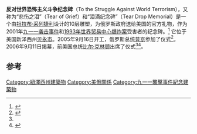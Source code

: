 {{coord|40|39|49.3|N|74|4|8.7|W|type:landmark_region:US-NJ|display=title}}
'''反对世界恐怖主义斗争纪念碑'''（To the Struggle Against World Terrorism），又称为“悲伤之泪”（Tear of Grief）和“泪滴纪念碑”（Tear Drop Memorial）是一个由[[祖拉布·采列捷利|祖拉布·采列捷利]]设计的10层雕塑，为俄罗斯政府送给美国的官方礼物，作为2001年[[九一一袭击事件|九一一袭击事件]]和[[1993年世界贸易中心爆炸案|1993年世界贸易中心爆炸案]]受害者的纪念碑。<ref name=Memorial_Brochure>{{cite web |archiveurl=https://web.archive.org/web/20120222101947/http://www.bayonnelra.com/Memorial_Brochure.pdf |archivedate=2012-02-22 |dead-url=yes |url=http://www.bayonnelra.com/Memorial_Brochure.pdf |title=The Memorial at Harbor View Park |publisher=Bayonne Local Redevelopment Authority |accessdate=2016-12-09 }}</ref> 它位于美国新泽西州[[贝永_(新泽西州)|贝永市]]。2005年9月16日开工，俄罗斯总统[[普京|普京]]参加了仪式<ref>{{cite web| url=http://www.911monument.com/groundbreaking.cfm| title=Groundbreaking Ceremony: September 16, 2005| accessdate=2016-07-06| archive-date=2016-07-03| archive-url=https://web.archive.org/web/20160703220104/http://www.911monument.com/groundbreaking.cfm| dead-url=no}}</ref>。2006年9月11日揭幕，前美国总统[[比尔·克林顿|比尔·克林顿]]出席了仪式<ref name=Memorial_Brochure /><ref>{{cite web |archiveurl=https://web.archive.org/web/20120222101933/http://www.911monument.com/Tsereteli_Monument.pdf |archivedate=2012-02-22 |dead-url=no |url=http://www.911monument.com/Tsereteli_Monument.pdf |title=The Unveiling of a New World Monument |publisher= |accessdate=2009-03-17 }}</ref>。

==参考==
{{reflist}}
[[Category:紐澤西州建築物|Category:紐澤西州建築物]]
[[Category:美俄關係|Category:美俄關係]]
[[Category:九一一襲擊事件紀念建築物|Category:九一一襲擊事件紀念建築物]]